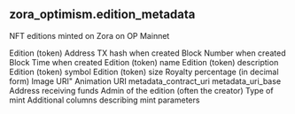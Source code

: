 ## zora_optimism.edition_metadata 
NFT editions minted on Zora on OP Mainnet


<ParamField path="edition_address">
Edition (token) Address
</ParamField>
<ParamField path="created_tx_hash">
TX hash when created
</ParamField>
<ParamField path="created_block_number">
Block Number when created
</ParamField>
<ParamField path="created_block_time">
Block Time when created
</ParamField>
<ParamField path="edition_name">
Edition (token) name
</ParamField>
<ParamField path="edition_description">
Edition (token) description
</ParamField>
<ParamField path="edition_symbol">
Edition (token) symbol
</ParamField>
<ParamField path="edition_size">
Edition (token) size
</ParamField>
<ParamField path="royalty_pct">
Royalty percentage (in decimal form)
</ParamField>
<ParamField path="image_uri">
Image URI&quot;
</ParamField>
<ParamField path="animation_uri">
Animation URI
</ParamField>
<ParamField path="metadata_contract_uri">
metadata_contract_uri
</ParamField>
<ParamField path="metadata_uri_base">
metadata_uri_base
</ParamField>
<ParamField path="funds_recipient">
Address receiving funds
</ParamField>
<ParamField path="default_admin">
Admin of the edition (often the creator)
</ParamField>
<ParamField path="mint_type">
Type of mint
</ParamField>
<ParamField path="sale_config">
Additional columns describing mint parameters
</ParamField>
